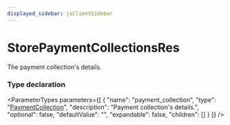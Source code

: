 ```yaml
---
displayed_sidebar: jsClientSidebar
---
```



# StorePaymentCollectionsRes

The payment collection's details.

### Type declaration

<ParameterTypes parameters={[
  {
    "name": "payment_collection",
    "type": "[PaymentCollection](../classes/internal.PaymentCollection.mdx)",
    "description": "Payment collection's details.",
    "optional": false,
    "defaultValue": "",
    "expandable": false,
    "children": []
  }
]} />
